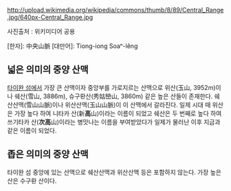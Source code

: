 http://upload.wikimedia.org/wikipedia/commons/thumb/8/89/Central_Range.jpg/640px-Central_Range.jpg

사진출처 : 위키미디어 공용 

[한자]: 中央山脈 
[대만어]: Tiong-iong Soaⁿ-lêng

== 넓은 의미의 중양 산맥 ==

[[타이완 섬]]에서 가장 큰 산맥이자 중앙부를 가로지르는 산맥으로 위산(玉山, 3952m)이나 쉐산(雪山, 3886m), 슈구롼산(秀姑巒山, 3860m) 같은 높은 산들이 존재한다. 쉐산산맥(雪山山脈)이나 위산산맥(玉山山脈)이 이 산맥에서 갈라진다. 일제 시대 때 위산은 가장 높다 하여 니타카 산(新'''高'''山)이라는 이름이 되었고 쉐산은 두 번째로 높다 하여 쓰기타카 산('''次高'''山)이라는 병맛나는 이름을 부여받았다가 일제가 물러난 이후 지금과 같은 이름이 되었다.

== 좁은 의미의 중양 산맥 ==

타이완 섬 중앙에 있는 산맥으로 쉐산산맥과 위산산맥 등은 포함하지 않는다. 가장 높은 산은 수구롼 산이다.

